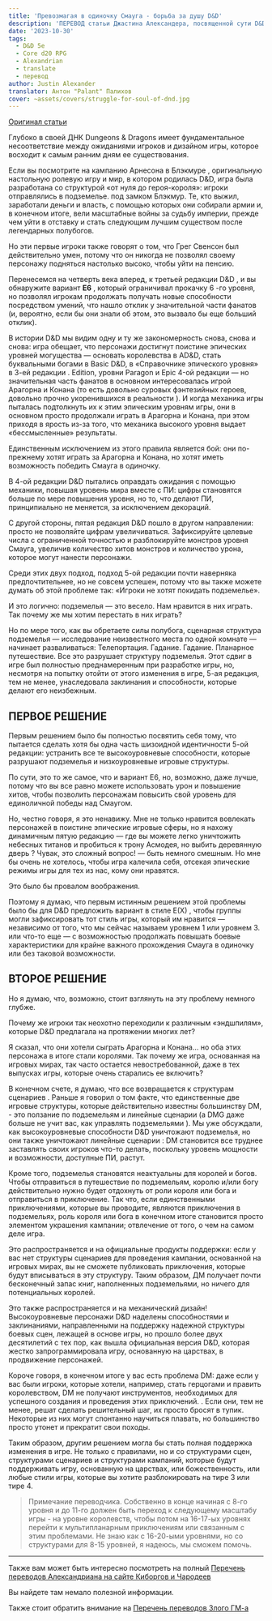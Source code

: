 ```yaml
---
title: 'Превозмагая в одиночку Смауга - борьба за душу D&D'
description: 'ПЕРЕВОД статьи Джастина Александера, посвященной сути D&D и игре на высоких уровнях #translate #alexandrian'
date: '2023-10-30'
tags:
  - D&D 5e
  - Core d20 RPG
  - Alexandrian
  - translate
  - перевод
author: Justin Alexander
translator: Антон "Palant" Палихов
cover: ~assets/covers/struggle-for-soul-of-dnd.jpg
---
```


[Оригинал статьи](https://thealexandrian.net/wordpress/50073/roleplaying-games/soloing-smaug-the-struggle-for-the-soul-of-dd)

Глубоко в своей ДНК Dungeons & Dragons имеет фундаментальное несоответствие между ожиданиями игроков и дизайном игры, которое восходит к самым ранним дням ее существования.

Если вы посмотрите на кампанию Арнесона в Блэкмуре , оригинальную настольную ролевую игру и мир, в котором родилась D&D, игра была разработана со структурой «от нуля до героя-короля»: игроки отправлялись в подземелье. под замком Блэкмур. Те, кто выжил, заработали деньги и власть, с помощью которых они собирали армии и, в конечном итоге, вели масштабные войны за судьбу империи, прежде чем уйти в отставку и стать следующим лучшим существом после легендарных полубогов.

Но эти первые игроки также говорят о том, что Грег Свенсон был действительно умен, потому что он никогда не позволял своему персонажу подняться настолько высоко, чтобы уйти на пенсию.

Перенесемся на четверть века вперед, к третьей редакции D&D , и вы обнаружите вариант **E6** , который ограничивал прокачку 6 -го уровня, но позволял игрокам продолжать получать новые способности посредством умений, что нашло отклик у значительной части фанатов (и, вероятно, если бы они знали об этом, это вызвало бы еще больший отклик).

В истории D&D мы видим одну и ту же закономерность снова, снова и снова: игра обещает, что персонажи достигнут поистине эпических уровней могущества — основать королевства в AD&D, стать буквальными богами в Basic D&D, в «Справочнике эпического уровня» в 3-ей редакции . Edition, уровни Paragon и Epic 4-ой редакции — но значительная часть фанатов в основном интересовалась игрой Арагорна и Конана (то есть довольно суровых фэнтезийных героев, довольно прочно укоренившихся в реальности ). И когда механика игры пыталась подтолкнуть их к этим эпическим уровням игры, они в основном просто продолжали играть в Арагорна и Конана, при этом приходя в ярость из-за того, что механика высокого уровня выдает «бессмысленные» результаты.

Единственным исключением из этого правила является бой: они по-прежнему хотят играть за Арагорна и Конана, но хотят иметь возможность победить Смауга в одиночку.

В 4-ой редакции D&D пытались оправдать ожидания с помощью механики, повышая уровень мира вместе с ПИ: цифры становятся больше по мере повышения уровня, но то, что делают ПИ, принципиально не меняется, за исключением декораций.

С другой стороны, пятая редакция D&D пошло в другом направлении: просто не позволяйте цифрам увеличиваться. Зафиксируйте целевые числа с ограниченной точностью и разблокируйте монстров уровня Смауга, увеличив количество хитов монстров и количество урона, которое могут нанести персонажи.

Среди этих двух подход, подход 5-ой редакции почти наверняка предпочтительнее, но не совсем успешен, потому что вы также можете думать об этой проблеме так: «Игроки не хотят покидать подземелье».

И это логично: подземелья — это весело. Нам нравится в них играть. Так почему же мы хотим перестать в них играть?

Но по мере того, как вы обретаете силы полубога, сценарная структура подземелья — исследование неизвестного места по одной комнате — начинает разваливаться: Телепортация. Гадание. Гадание. Планарное путешествие. Все это разрушает структуру подземелья. Этот сдвиг в игре был полностью преднамеренным при разработке игры, но, несмотря на попытку отойти от этого изменения в игре, 5-ая редакция, тем не менее, унаследовала заклинания и способности, которые делают его неизбежным.

## ПЕРВОЕ РЕШЕНИЕ

Первым решением было бы полностью посвятить себя тому, что пытается сделать хотя бы одна часть шизоидной идентичности 5-ой редакции: устранить все те высокоуровневые способности, которые разрушают подземелья и низкоуровневые игровые структуры.

По сути, это то же самое, что и вариант E6, но, возможно, даже лучше, потому что вы все равно можете использовать урон и повышение хитов, чтобы позволить персонажам повысить свой уровень для единоличной победы над Смаугом.

Но, честно говоря, я это ненавижу. Мне не только нравится вовлекать персонажей в поистине эпические игровые сферы, но я нахожу динамичным пятую редакцию — где вы можете легко уничтожить небесных титанов и пробиться к трону Асмодея, но выбить деревянную дверь ? Чувак, это сложный вопрос! — быть немного смешным. Но мне бы очень не хотелось, чтобы игра калечила себя, отсекая эпические режимы игры для тех из нас, кому они нравятся.

Это было бы провалом воображения.

Поэтому я думаю, что первым истинным решением этой проблемы было бы для D&D предложить вариант в стиле E(X) , чтобы группы могли зафиксировать тот стиль игры, который им нравится — независимо от того, что мы сейчас называем уровнем 1 или уровнем 3. или что-то еще — с возможностью продолжать повышать боевые характеристики для крайне важного прохождения Смауга в одиночку или без таковой возможности.

## ВТОРОЕ РЕШЕНИЕ

Но я думаю, что, возможно, стоит взглянуть на эту проблему немного глубже.

Почему же игроки так неохотно переходили к различным «эндшпилям», которые D&D предлагала на протяжении многих лет?

Я сказал, что они хотели сыграть Арагорна и Конана… но оба этих персонажа в итоге стали королями. Так почему же игра, основанная на игровых мирах, так часто остается невостребованной, даже в тех выпусках игры, которые очень старались ее включить?

В конечном счете, я думаю, что все возвращается к структурам сценариев . Раньше я говорил о том факте, что единственные две игровые структуры, которые действительно известны большинству DM, - это ползание по подземельям и линейные сценарии (а DMG даже больше не учит вас, как управлять подземельями ). Мы уже обсуждали, как высокоуровневые способности D&D уничтожают подземелья, но они также уничтожают линейные сценарии : DM становится все труднее заставлять своих игроков что-то делать, поскольку уровень мощности и возможности, доступные ПИ, растут.

Кроме того, подземелья становятся неактуальны для королей и богов. Чтобы отправиться в путешествие по подземельям, королю и/или богу действительно нужно будет отдохнуть от роли короля или бога и отправиться в приключение. Так что, если единственными приключениями, которые вы проводите, являются приключения в подземельях, роль короля или бога в конечном итоге становится просто элементом украшения кампании; отвлечение от того, о чем на самом деле игра.

Это распространяется и на официальные продукты поддержки: если у вас нет структуры сценариев для проведения кампании, основанной на игровых мирах, вы не сможете публиковать приключения, которые будут вписываться в эту структуру. Таким образом, ДМ получает почти бесконечный запас книг, наполненных подземельями, но ничего для потенциальных королей.

Это также распространяется и на механический дизайн! Высокоуровневые персонажи D&D наделены способностями и заклинаниями, направленными на поддержку надежной структуры боевых сцен, лежащей в основе игры, но прошло более двух десятилетий с тех пор, как вышла официальная версия D&D, которая жестко запрограммировала игру, основанную на царствах, в продвижение персонажей.

Короче говоря, в конечном итоге у вас есть проблема DM: даже если у вас были игроки, которые хотели, например, стать герцогами и править королевством, DM не получают инструментов, необходимых для успешного создания и проведения этих приключений. . Если они, тем не менее, решат сделать решительный шаг, их просто бросят в тупик. Некоторые из них могут спонтанно научиться плавать, но большинство просто утонет и прекратит свои походы.

Таким образом, другим решением могла бы стать полная поддержка изменения в игре. Не только с правилами, но и со структурами сцен, структурами сценариев и структурами кампаний, которые будут поддерживать игру, основанную на царствах, или божественность, или любые стили игры, которые вы хотите разблокировать на тире 3 или тире 4.

> Примечание переводчика. Собственно в конце начиная с 8-го уровня и до 11-го должен быть переход к следующему масштабу игры - на уровне королевств, чтобы потом на 16-17-ых уровнях перейти к мультипланарным приключениям или связанным с этим проблемами. Не знаю как с 16-20-ыми уровнями, но со структурами для 8-15 уровней, я надеюсь, мы сможем помочь.

---

Также вам может быть интересно посмотреть на полный [Перечень переводов Александриана на сайте Киборгов и Чародеев](/posts/translations/alexandrian-index)

Вы найдете там немало полезной информации.

Также стоит обратить внимание на [Перечень переводов Злого ГМ-а](/posts/translations/angrygm-index)
